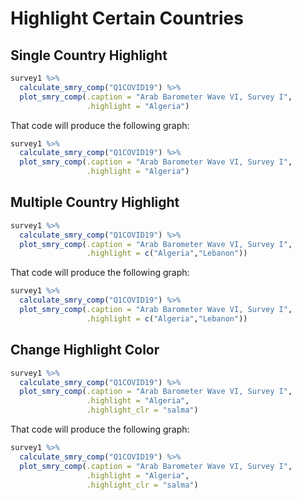 # Highlight Certain Countries

## Single Country Highlight

```r

survey1 %>%
  calculate_smry_comp("Q1COVID19") %>%
  plot_smry_comp(.caption = "Arab Barometer Wave VI, Survey I",
                 .highlight = "Algeria")


```

That code will produce the following graph:


```r


survey1 %>%
  calculate_smry_comp("Q1COVID19") %>%
  plot_smry_comp(.caption = "Arab Barometer Wave VI, Survey I",
                 .highlight = "Algeria")

```

## Multiple Country Highlight

```r

survey1 %>%
  calculate_smry_comp("Q1COVID19") %>%
  plot_smry_comp(.caption = "Arab Barometer Wave VI, Survey I",
                 .highlight = c("Algeria","Lebanon"))


```

That code will produce the following graph:


```r


survey1 %>%
  calculate_smry_comp("Q1COVID19") %>%
  plot_smry_comp(.caption = "Arab Barometer Wave VI, Survey I",
                 .highlight = c("Algeria","Lebanon"))

```

## Change Highlight Color

```r

survey1 %>%
  calculate_smry_comp("Q1COVID19") %>%
  plot_smry_comp(.caption = "Arab Barometer Wave VI, Survey I",
                 .highlight = "Algeria",
                 .highlight_clr = "salma")


```

That code will produce the following graph:


```r


survey1 %>%
  calculate_smry_comp("Q1COVID19") %>%
  plot_smry_comp(.caption = "Arab Barometer Wave VI, Survey I",
                 .highlight = "Algeria",
                 .highlight_clr = "salma")

```
